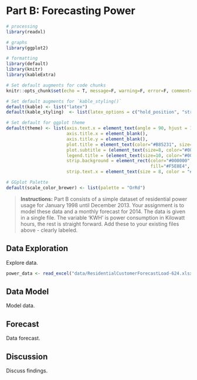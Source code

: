 # Part B: Forecasting Power {-#part-b}

```{r library-B, echo=F, message=F, warning=F, error=F, comment=F}
# processing
library(readxl)

# graphs
library(ggplot2)

# formatting
library(default)
library(knitr)
library(kableExtra)
```

```{r settings-B, echo=F, message=F, warning=F, error=F, comment=F}
# Set default augments for code chunks
knitr::opts_chunk$set(echo = T, message=F, warning=F, error=F, comment=F, fig.width=10, fig.height = 3)

# Set default augments for `kable_styling()` 
default(kable) <- list("latex")
default(kable_styling)  <- list(latex_options = c("hold_position", "striped"))

# Set default for ggplot theme
default(theme) <- list(axis.text.x = element_text(angle = 90, hjust = 1),
                       axis.title.x = element_blank(),
                       axis.title.y = element_blank(),
                       plot.title = element_text(color="#B85231", size=10, face="bold"),
                       plot.subtitle = (element_text(size=8, color="#000000")),
                       legend.title = (element_text(size=10, color="#000000", face="bold")),
                       strip.background = element_rect(color="#000000", 
                                                       fill="#F5E8E4", size=1, linetype="solid"),
                       strip.text.x = element_text(size = 8, color = "#000000", face="bold"))

# GGplot Palette
default(scale_color_brewer) <- list(palette = "OrRd")
```

> **Instructions:** Part B consists of a simple dataset of residential power usage for January 1998 until December 2013.  Your assignment is to model these data and a monthly forecast for 2014.  The data is given in a single file.  The variable 'KWH' is power consumption in Kilowatt hours, the rest is straight forward.    Add these to your existing files above - clearly labeled.  

## Data Exploration {-#b-exploration}

Explore data. 

```{r}
power_data <- read_excel("data/ResidentialCustomerForecastLoad-624.xlsx") 
```

## Data Model {-#b-model}

Model data. 

## Forecast {-#b-forecast}

Data forecast. 

## Discussion {-#b-discussion}

Discuss findings. 